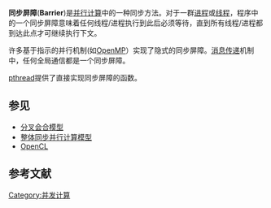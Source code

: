 '''同步屏障'''('''Barrier''')是[[并行计算|并行计算]]中的一种同步方法。对于一群[[进程|进程]]或[[线程|线程]]，程序中的一个同步屏障意味着任何线程/进程执行到此后必须等待，直到所有线程/进程都到达此点才可继续执行下文。 

许多基于指示的并行机制(如[[OpenMP|OpenMP]]）实现了隐式的同步屏障。[[消息传递|消息传递]]机制中，任何全局通信都是一个同步屏障。  
 
[[pthread|pthread]]提供了直接实现同步屏障的函数。

==参见==
*[[分叉会合模型|分叉会合模型]]
*[[整体同步并行计算模型|整体同步并行计算模型]]
*[[OpenCL|OpenCL]]

==参考文献==
{{Reflist}}

{{Comp-sci-stub}}
{{并行计算}}
[[Category:并发计算|Category:并发计算]]